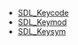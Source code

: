<!-- BEGIN CATEGORY LIST -->
* [[SDL_Keycode]]
* [[SDL_Keymod]]
* [[SDL_Keysym]]
<!-- END CATEGORY LIST -->
